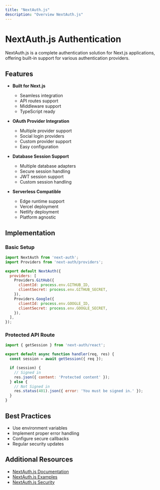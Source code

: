 ```yaml
---
title: "NextAuth.js"
description: "Overview NextAuth.js"
---
```


# NextAuth.js Authentication

NextAuth.js is a complete authentication solution for Next.js applications, offering built-in support for various authentication providers.

## Features

- **Built for Next.js**
  - Seamless integration
  - API routes support
  - Middleware support
  - TypeScript ready

- **OAuth Provider Integration**
  - Multiple provider support
  - Social login providers
  - Custom provider support
  - Easy configuration

- **Database Session Support**
  - Multiple database adapters
  - Secure session handling
  - JWT session support
  - Custom session handling

- **Serverless Compatible**
  - Edge runtime support
  - Vercel deployment
  - Netlify deployment
  - Platform agnostic

## Implementation

### Basic Setup
```javascript
import NextAuth from 'next-auth';
import Providers from 'next-auth/providers';

export default NextAuth({
  providers: [
    Providers.GitHub({
      clientId: process.env.GITHUB_ID,
      clientSecret: process.env.GITHUB_SECRET,
    }),
    Providers.Google({
      clientId: process.env.GOOGLE_ID,
      clientSecret: process.env.GOOGLE_SECRET,
    }),
  ],
});
```

### Protected API Route
```javascript
import { getSession } from 'next-auth/react';

export default async function handler(req, res) {
  const session = await getSession({ req });

  if (session) {
    // Signed in
    res.json({ content: 'Protected content' });
  } else {
    // Not Signed in
    res.status(401).json({ error: 'You must be signed in.' });
  }
}
```

## Best Practices

- Use environment variables
- Implement proper error handling
- Configure secure callbacks
- Regular security updates

## Additional Resources

- [NextAuth.js Documentation](https://next-auth.js.org/)
- [NextAuth.js Examples](https://github.com/nextauthjs/next-auth-example)
- [NextAuth.js Security](https://next-auth.js.org/security)
